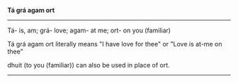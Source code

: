 '''Tá grá agam ort'''

----

Tá- is, am;
grá- love;
agam- at me;
ort- on you (familiar)

Tá grá agam ort literally means "I have love for thee" or "Love is at-me on thee"

dhuit (to you (familiar)) can also be used in place of ort.

----